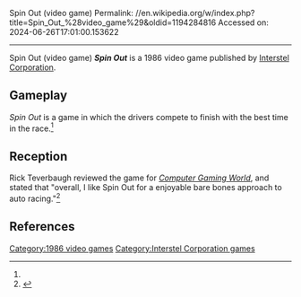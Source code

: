 Spin Out (video game)
Permalink: //en.wikipedia.org/w/index.php?title=Spin_Out_%28video_game%29&oldid=1194284816
Accessed on: 2024-06-26T17:01:00.153622



------
Spin Out (video game)
{{Short description|1986 video game}}
{{Infobox video game
| collapsible = 
| state = 
| italic title = 
| title = Spin Out
| image = 
| alt = 
| caption = 
| developer = 
| publisher = [[Interstel Corporation]]
| series = 
| engine = 
| platforms = 
| released = 1986
| genre = 
| modes = 
}}
'''''Spin Out''''' is a 1986 video game published by [[Interstel Corporation]].

==Gameplay==
''Spin Out'' is a game in which the drivers compete to finish with the best time in the race.<ref name="CGW31"/>

==Reception==
Rick Teverbaugh reviewed the game for ''[[Computer Gaming World]]'', and stated that "overall, I like Spin Out for a enjoyable bare bones approach to auto racing."<ref name="CGW31">{{cite magazine |last=Teverbaugh |first=Rick |title=Sports Scoreboard |magazine=Computer Gaming World |date=September–October 1986 |volume=1 |issue=31 |pages=29–30}}</ref>

==References==
{{reflist}}

[[Category:1986 video games]]
[[Category:Interstel Corporation games]]